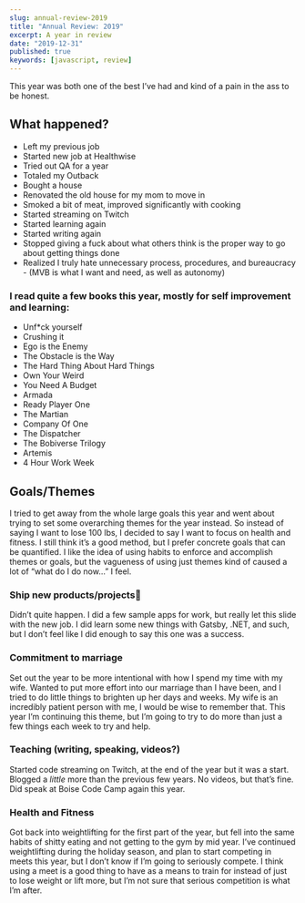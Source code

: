 ```yaml
---
slug: annual-review-2019
title: "Annual Review: 2019"
excerpt: A year in review
date: "2019-12-31"
published: true
keywords: [javascript, review]
---
```


This year was both one of the best I’ve had and kind of a pain in the ass to be
honest.

## What happened?

- Left my previous job
- Started new job at Healthwise
- Tried out QA for a year
- Totaled my Outback
- Bought a house
- Renovated the old house for my mom to move in
- Smoked a bit of meat, improved significantly with cooking
- Started streaming on Twitch
- Started learning again
- Started writing again
- Stopped giving a fuck about what others think is the proper way to go about
  getting things done
- Realized I truly hate unnecessary process, procedures, and bureaucracy - (MVB
  is what I want and need, as well as autonomy)

### I read quite a few books this year, mostly for self improvement and learning:

- Unf\*ck yourself
- Crushing it
- Ego is the Enemy
- The Obstacle is the Way
- The Hard Thing About Hard Things
- Own Your Weird
- You Need A Budget
- Armada
- Ready Player One
- The Martian
- Company Of One
- The Dispatcher
- The Bobiverse Trilogy
- Artemis
- 4 Hour Work Week

## Goals/Themes

I tried to get away from the whole large goals this year and went about trying
to set some overarching themes for the year instead. So instead of saying I want
to lose 100 lbs, I decided to say I want to focus on health and fitness. I still
think it’s a good method, but I prefer concrete goals that can be quantified. I
like the idea of using habits to enforce and accomplish themes or goals, but the
vagueness of using just themes kind of caused a lot of “what do I do now…” I
feel.

### Ship new products/projects

Didn’t quite happen. I did a few sample apps for work, but really let this slide
with the new job. I did learn some new things with Gatsby, .NET, and such, but I
don’t feel like I did enough to say this one was a success.

### Commitment to marriage

Set out the year to be more intentional with how I spend my time with my wife.
Wanted to put more effort into our marriage than I have been, and I tried to do
little things to brighten up her days and weeks. My wife is an incredibly
patient person with me, I would be wise to remember that. This year I’m
continuing this theme, but I’m going to try to do more than just a few things
each week to try and help.

### Teaching (writing, speaking, videos?)

Started code streaming on Twitch, at the end of the year but it was a start.
Blogged a _little_ more than the previous few years. No videos, but that’s fine.
Did speak at Boise Code Camp again this year.

### Health and Fitness

Got back into weightlifting for the first part of the year, but fell into the
same habits of shitty eating and not getting to the gym by mid year. I’ve
continued weightlifting during the holiday season, and plan to start competing
in meets this year, but I don’t know if I’m going to seriously compete. I think
using a meet is a good thing to have as a means to train for instead of just to
lose weight or lift more, but I’m not sure that serious competition is what I’m
after.
